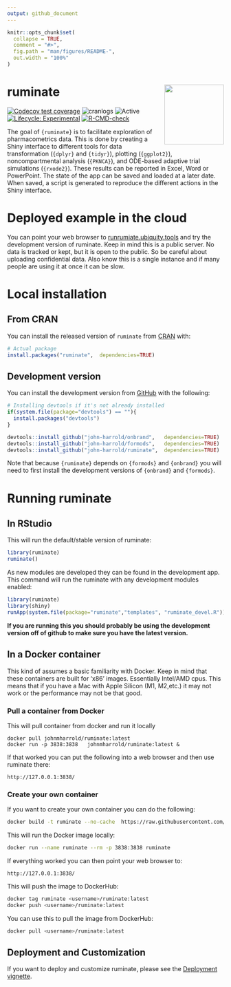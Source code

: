 ```yaml
---
output: github_document
---
```


<!-- README.md is generated from README.Rmd. Please edit that file -->

```r
knitr::opts_chunk$set(
  collapse = TRUE,
  comment = "#>",
  fig.path = "man/figures/README-",
  out.width = "100%"
)
```

# ruminate <img src="man/figures/logo.png" align="right" height="138.5" />

<!-- 
-->

<!-- badges: start -->

[![Codecov test coverage](https://codecov.io/gh/john-harrold/ruminate/branch/master/graph/badge.svg)](https://app.codecov.io/gh/john-harrold/ruminate?branch=master)
![cranlogs](https://cranlogs.r-pkg.org/badges/ruminate)
![Active](https://www.repostatus.org/badges/latest/active.svg)
[![Lifecycle: Experimental](https://img.shields.io/badge/lifecycle-experimental-orange.svg)](https://lifecycle.r-lib.org/articles/stages.html)
[![R-CMD-check](https://github.com/john-harrold/ruminate/actions/workflows/R-CMD-check.yaml/badge.svg)](https://github.com/john-harrold/ruminate/actions/workflows/R-CMD-check.yaml)

<!-- badges: end -->

The goal of `{ruminate}` is to facilitate exploration of pharmacometrics data. This is done by creating a Shiny interface to different tools for data transformation (`{dplyr}` and `{tidyr}`), plotting (`{ggplot2}`), noncompartmental analysis (`{PKNCA}`), and ODE-based adaptive trial simulations (`{rxode2}`). These results can be reported in Excel, Word or PowerPoint. The state of the app can be saved and loaded at a later date. When saved, a script is generated to reproduce the different actions in the Shiny interface.

# Deployed example in the cloud 

You can point your web browser to [runrumiate.ubiquity.tools](https://runruminate.ubiquity.tools) and try the development version of ruminate. Keep in mind this is a public server. No data is tracked or kept, but it is open to the public. So be careful about uploading confidential data. Also know this is a single instance and if many people are using it at once it can be slow.

# Local installation

## From CRAN

You can install the released version of ``ruminate`` from [CRAN](https://cran.r-project.org/package=ruminate) with:

``` r
# Actual package
install.packages("ruminate",  dependencies=TRUE)
```

## Development version

You can install the development version from [GitHub](https://github.com/john-harrold/ruminate/) with the following:

``` r
# Installing devtools if it's not already installed
if(system.file(package="devtools") == ""){
  install.packages("devtools") 
}

devtools::install_github("john-harrold/onbrand",   dependencies=TRUE)
devtools::install_github("john-harrold/formods",   dependencies=TRUE)
devtools::install_github("john-harrold/ruminate",  dependencies=TRUE)
```

Note that because `{ruminate}` depends on `{formods}` and `{onbrand}` you will need to first install the development versions of `{onbrand}` and `{formods}`.

# Running ruminate

## In RStudio

This will run the default/stable version of ruminate:

``` r 
library(ruminate)
ruminate()
```

As new modules are developed they can be found in the development app. This command will run the ruminate with any development modules enabled:

``` r 
library(ruminate)
library(shiny)
runApp(system.file(package="ruminate","templates", "ruminate_devel.R"))
```

**If you are running this you should probably be using the development version off of github to make sure you have the latest version.**



## In a Docker container

This kind of assumes a basic familiarity with Docker. Keep in mind that these containers are built for 'x86' images. Essentially Intel/AMD cpus. This means that if you have a Mac with Apple Silicon (M1, M2,etc.) it may not work or the performance may not be that good. 

### Pull a container from Docker

This will pull container from docker and run it locally 

```
docker pull johnmharrold/ruminate:latest
docker run -p 3838:3838   johnmharrold/ruminate:latest &
```

If that worked you can put the following into a web browser and then use ruminate there:

```
http://127.0.0.1:3838/
```

### Create your own container

If you want to create your own container you can do the following: 

``` bash
docker build -t ruminate --no-cache  https://raw.githubusercontent.com/john-harrold/ruminate/main/inst/docker/local_container
```
This will run the Docker image locally:

``` bash
docker run --name ruminate --rm -p 3838:3838 ruminate
```

If everything worked you can then point your web browser to:

```
http://127.0.0.1:3838/
```

This will push the image to DockerHub:

```bash
docker tag ruminate <username>/ruminate:latest
docker push <username>/ruminate:latest
```

You can use this to pull the image from DockerHub:

```bash
docker pull <username>/ruminate:latest
```

## Deployment and Customization 

If you want to deploy and customize ruminate, please see the [Deployment vignette](https://ruminate.ubiquity.tools/articles/deployment.html).
